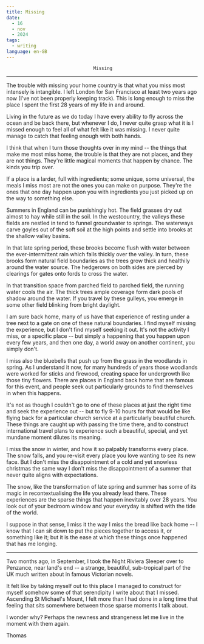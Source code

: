 ```yaml
---
title: Missing
date:
  - 16
  - nov
  - 2024
tags:
  - writing
language: en-GB
---
```


                                    Missing
-------------------------------------------------------------------------------

The trouble with missing your home country is that what you miss most intensely
is intangible. I left London for San Francisco at least two years ago now (I've
not been properly keeping track). This is long enough to miss the place I spent
the first 28 years of my life in and around.

Living in the future as we do today I have every ability to fly across the
ocean and be back there, but whenever I do, I never quite grasp what it is I
missed enough to feel all of what felt like it was missing. I never quite
manage to catch that feeling enough with both hands.

I think that when I turn those thoughts over in my mind -- the things that
make me most miss home, the trouble is that they are not places, and they are
not things. They're little magical moments that happen by chance. The kinds
you trip over.

If a place is a larder, full with ingredients; some unique, some universal,
the meals I miss most are not the ones you can make on purpose. They're the
ones that one day happen upon you with ingredients you just picked up on
the way to something else.

Summers in England can be punishingly hot. The field grasses dry out almost to
hay while still in the soil. In the westcountry, the valleys these fields are
nestled in tend to funnel groundwater to springs. The waterways carve goyles
out of the soft soil at the high points and settle into brooks at the shallow
valley basins.

In that late spring period, these brooks become flush with water between the
ever-intermittent rain which falls thickly over the valley. In turn, these
brooks form natural field boundaries as the trees grow thick and healthily
around the water source. The hedgerows on both sides are pierced by clearings
for gates onto fords to cross the water.

In that transition space from parched field to parched field, the running water
cools the air. The thick trees ample coverage form dark pools of shadow around
the water. If you travel by these gulleys, you emerge in some other field
blinking from bright daylight.

I am sure back home, many of us have that experience of resting under a tree
next to a gate on one of these natural boundaries. I find myself missing the
experience, but I don't find myself seeking it out. It's not the activity I
miss, or a specific place -- but simply a happening that you happen upon every
few years, and then one day, a world away on another continent, you simply
don't.

I miss also the bluebells that push up from the grass in the woodlands in
spring. As I understand it now, for many hundreds of years those woodlands were
worked for sticks and firewood, creating space for undergrowth like those tiny
flowers. There are places in England back home that are famous for this event,
and people seek out particularly grounds to find themselves in when this
happens.

It's not as though I couldn't go to one of these places at just the right time
and seek the experience out -- but to fly 9-10 hours for that would be like
flying back for a particular church service at a particularly beautiful church.
These things are caught up with passing the time there, and to construct
international travel plans to experience such a beautiful, special, and yet
mundane moment dilutes its meaning.

I miss the snow in winter, and how it so palpably transforms every place. The
snow falls, and you re-visit every place you love wanting to see its new face.
But I don't miss the disappointment of a cold and yet snowless christmas the
same way I don't miss the disappointment of a summer that never quite aligns
with expectations.

The snow, like the transformation of late spring and summer has some of its
magic in recontextualising the life you already lead there. These experiences
are the sparse things that happen inevitably over 28 years. You look out of
your bedroom window and your everyday is shifted with the tide of the world.

I suppose in that sense, I miss it the way I miss the bread like back home -- I
know that I can sit down to put the pieces together to access it, or something
like it; but it is the ease at which these things once happened that has me
longing.

*******************************************************************************

Two months ago, in September, I took the Night Riviera Sleeper over to
Penzance, near land's end -- a strange, beautiful, sub-tropical part of the UK
much written about in famous Victorian novels.

It felt like by taking myself out to this place I managed to construct for
myself somehow some of that serendipity I write about that I missed. Ascending
St Michael's Mount, I felt more than I had done in a long time that feeling
that sits somewhere between those sparse moments I talk about.

I wonder why? Perhaps the newness and strangeness let me live in the moment
with them again.

Thomas
